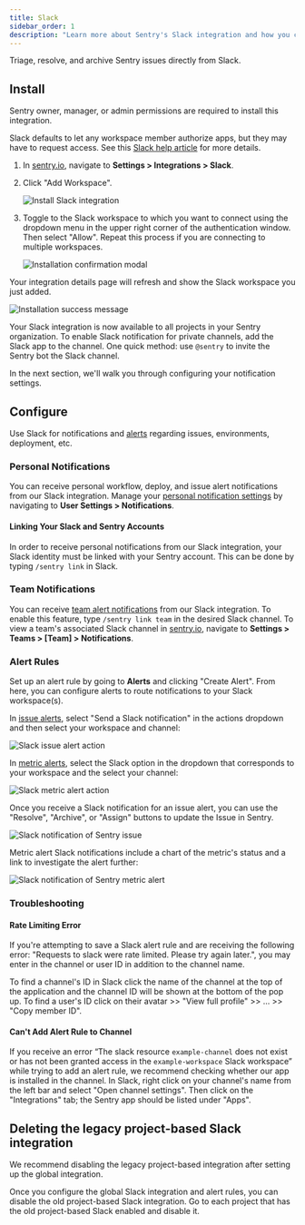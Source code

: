```yaml
---
title: Slack
sidebar_order: 1
description: "Learn more about Sentry's Slack integration and how you can triage, resolve, and archive Sentry issues directly from Slack."
---
```


Triage, resolve, and archive Sentry issues directly from Slack.

## Install

<Note>

Sentry owner, manager, or admin permissions are required to install this integration.

</Note>

Slack defaults to let any workspace member authorize apps, but they may have to request access. See this [Slack help article](https://get.slack.help/hc/en-us/articles/202035138-Add-an-app-to-your-workspace) for more details.

1.  In [sentry.io](https://sentry.io), navigate to **Settings > Integrations > Slack**.

2.  Click "Add Workspace".

    ![Install Slack integration](slack-overview-details-page.png)

3.  Toggle to the Slack workspace to which you want to connect using the dropdown menu in the upper right corner of the authentication window. Then select "Allow". Repeat this process if you are connecting to multiple workspaces.

    ![Installation confirmation modal](slack-allow-install.png)

Your integration details page will refresh and show the Slack workspace you just added.

![Installation success message](slack-install-success.png)

Your Slack integration is now available to all projects in your Sentry organization. To enable Slack notification for private channels, add the Slack app to the channel. One quick method: use `@sentry` to invite the Sentry bot the Slack channel.

In the next section, we'll walk you through configuring your notification settings.

## Configure

Use Slack for notifications and [alerts](#alert-rules) regarding issues, environments, deployment, etc.

### Personal Notifications

You can receive personal workflow, deploy, and issue alert notifications from our Slack integration. Manage your [personal notification settings](/product/alerts/notifications/notification-settings/) by navigating to **User Settings > Notifications**.

#### Linking Your Slack and Sentry Accounts

In order to receive personal notifications from our Slack integration, your Slack identity must be linked with your Sentry account. This can be done by typing `/sentry link` in Slack.

### Team Notifications

You can receive [team alert notifications](/product/alerts/create-alerts/issue-alert-config/#then-conditions-actions) from our Slack integration. To enable this feature, type `/sentry link team` in the desired Slack channel. To view a team's associated Slack channel in [sentry.io](https://sentry.io), navigate to **Settings > Teams > [Team] > Notifications**.

### Alert Rules

Set up an alert rule by going to **Alerts** and clicking "Create Alert". From here, you can configure alerts to route notifications to your Slack workspace(s).

In [issue alerts](/product/alerts/alert-types/#issue-alerts), select "Send a Slack notification" in the actions dropdown and then select your workspace and channel:

![Slack issue alert action](slack_issue_alert.png)

In [metric alerts](/product/alerts/alert-types/#metric-alerts), select the Slack option in the dropdown that corresponds to your workspace and the select your channel:

![Slack metric alert action](slack_metric_alert.png)

Once you receive a Slack notification for an issue alert, you can use the "Resolve", "Archive", or "Assign" buttons to update the Issue in Sentry.

![Slack notification of Sentry issue](slack-alert-message.png)

Metric alert Slack notifications include a chart of the metric's status and a link to investigate the alert further:

![Slack notification of Sentry metric alert](slack-metric-alert-message.png)

### Troubleshooting

#### Rate Limiting Error

If you're attempting to save a Slack alert rule and are receiving the following error: "Requests to slack were rate limited. Please try again later.", you may enter in the channel or user ID in addition to the channel name.

To find a channel's ID in Slack click the name of the channel at the top of the application and the channel ID will be shown at the bottom of the pop up. To find a user's ID click on their avatar >> "View full profile" >> ... >> "Copy member ID".

#### Can't Add Alert Rule to Channel

If you receive an error “The slack resource `example-channel` does not exist or has not been granted access in the `example-workspace` Slack workspace” while trying to add an alert rule, we recommend checking whether our app is installed in the channel. In Slack, right click on your channel's name from the left bar and select "Open channel settings". Then click on the "Integrations" tab; the Sentry app should be listed under "Apps".

## Deleting the legacy project-based Slack integration

We recommend disabling the legacy project-based integration after setting up the global integration.

Once you configure the global Slack integration and alert rules, you can disable the old project-based Slack integration. Go to each project that has the old project-based Slack enabled and disable it.
